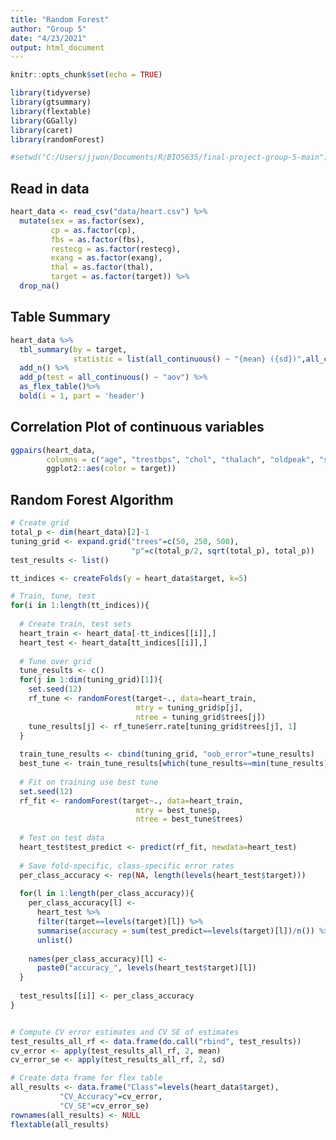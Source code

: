 ---
title: "Random Forest"
author: "Group 5"
date: "4/23/2021"
output: html_document
---

```{r setup, include=FALSE}
knitr::opts_chunk$set(echo = TRUE)

library(tidyverse)
library(gtsummary)
library(flextable)
library(GGally)
library(caret)
library(randomForest)

#setwd("C:/Users/jjwon/Documents/R/BIOS635/final-project-group-5-main")
```

## Read in data

```{r data}
heart_data <- read_csv("data/heart.csv") %>%
  mutate(sex = as.factor(sex),
         cp = as.factor(cp),
         fbs = as.factor(fbs),
         restecg = as.factor(restecg),
         exang = as.factor(exang),
         thal = as.factor(thal),
         target = as.factor(target)) %>%
  drop_na()
```

## Table Summary

```{r tbl_summary}
heart_data %>% 
  tbl_summary(by = target,
              statistic = list(all_continuous() ~ "{mean} ({sd})",all_categorical()~"{n} / {N} ({p}%)")) %>%
  add_n() %>%
  add_p(test = all_continuous() ~ "aov") %>%
  as_flex_table()%>%
  bold(i = 1, part = 'header')

```

## Correlation Plot of continuous variables

```{r corr, fig.width = 12, fig.height = 8}
ggpairs(heart_data, 
        columns = c("age", "trestbps", "chol", "thalach", "oldpeak", "slope", "ca"),
        ggplot2::aes(color = target))
```

## Random Forest Algorithm

```{r rf}
# Create grid
total_p <- dim(heart_data)[2]-1
tuning_grid <- expand.grid("trees"=c(50, 250, 500),
                           "p"=c(total_p/2, sqrt(total_p), total_p))
test_results <- list()

tt_indices <- createFolds(y = heart_data$target, k=5)

# Train, tune, test
for(i in 1:length(tt_indices)){
  
  # Create train, test sets
  heart_train <- heart_data[-tt_indices[[i]],]
  heart_test <- heart_data[tt_indices[[i]],]
  
  # Tune over grid
  tune_results <- c()
  for(j in 1:dim(tuning_grid)[1]){
    set.seed(12)
    rf_tune <- randomForest(target~., data=heart_train,
                            mtry = tuning_grid$p[j],
                            ntree = tuning_grid$trees[j])
    tune_results[j] <- rf_tune$err.rate[tuning_grid$trees[j], 1]
  }
  
  train_tune_results <- cbind(tuning_grid, "oob_error"=tune_results)
  best_tune <- train_tune_results[which(tune_results==min(tune_results)),][1,]
  
  # Fit on training use best tune
  set.seed(12)
  rf_fit <- randomForest(target~., data=heart_train,
                            mtry = best_tune$p,
                            ntree = best_tune$trees)
  
  # Test on test data
  heart_test$test_predict <- predict(rf_fit, newdata=heart_test)
  
  # Save fold-specific, class-specific error rates
  per_class_accuracy <- rep(NA, length(levels(heart_test$target)))
  
  for(l in 1:length(per_class_accuracy)){
    per_class_accuracy[l] <- 
      heart_test %>%
      filter(target==levels(target)[l]) %>%
      summarise(accuracy = sum(test_predict==levels(target)[l])/n()) %>%
      unlist()
            
    names(per_class_accuracy)[l] <- 
      paste0("accuracy_", levels(heart_test$target)[l])
  }
  
  test_results[[i]] <- per_class_accuracy
}


# Compute CV error estimates and CV SE of estimates
test_results_all_rf <- data.frame(do.call("rbind", test_results))
cv_error <- apply(test_results_all_rf, 2, mean)
cv_error_se <- apply(test_results_all_rf, 2, sd)

# Create data frame for flex table
all_results <- data.frame("Class"=levels(heart_data$target),
           "CV_Accuracy"=cv_error,
           "CV_SE"=cv_error_se)
rownames(all_results) <- NULL
flextable(all_results)
```


